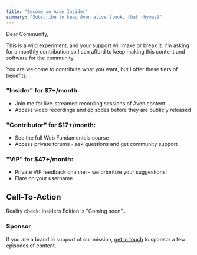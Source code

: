 ```yaml
---
title: "Become an Aven Insider"
summary: "Subscribe to keep Aven alive [look, that rhymes]"
---
```


Dear Community,

This is a wild experiment, and your support will make or break it. I'm asking for a monthly contribution so I can afford to keep making this content and software for the community.

You are welcome to contribute what you want, but I offer these tiers of benefits:

### "Insider" for \$7+/month:

- Join me for live-streamed recording sessions of Aven content
- Access video recordings and episodes before they are publicly released

### "Contributor" for \$17+/month:

- See the full Web Fundamentals course
- Access private forums - ask questions and get community support

### "VIP" for \$47+/month:

- Private VIP feedback channel - we prioritize your suggestions!
- Flare on your username

## Call-To-Action

Reality check: Insiders Edition is "Coming soon"..

### Sponsor

If you are a brand in support of our mission, [get in touch](mailto:admin@aven.io) to sponsor a few episodes of content.
